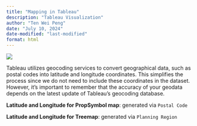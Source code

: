 ```yaml
---
title: "Mapping in Tableau"
description: "Tableau Visualization"
author: "Ten Wei Peng"
date: "July 10, 2024"
date-modified: "last-modified"
format: html
---
```



[![](/images/Mapping.PNG)](https://public.tableau.com/app/profile/wei.peng.ten/viz/maps_17178261831200/Dashboard2){target="_blank"}

::: callout-note
Tableau utilizes geocoding services to convert geographical data, such as postal codes into latitude and longitude coordinates. This simplifies the process since we do not need to include these coordinates in the dataset. However, it's important to remember that the accuracy of your geodata depends on the latest update of Tableau's geocoding database.
:::

**Latitude and Longitude for PropSymbol map**: generated via `Postal Code`

**Latitude and Longitude for Treemap**: generated via `Planning Region`
